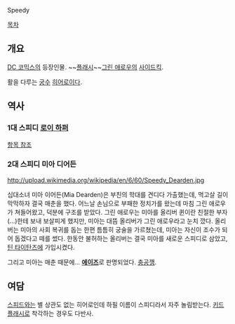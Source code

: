 Speedy

[[목차]]

== 개요 ==
[[DC 코믹스]]의 등장인물. ~~[[플래시]]~~[[그린 애로우]]의 [[사이드킥]].

활을 다루는 [[궁수]] [[히어로]]이다.

== 역사 ==
=== 1대 스피디 [[로이 하퍼]] ===
[[로이 하퍼|항목 참조]]

=== 2대 스피디 미아 디어든 ===
http://upload.wikimedia.org/wikipedia/en/6/60/Speedy_Dearden.jpg

십대소녀 미아 이어든(Mia Dearden)은 부친의 학대를 견디다 가출했는데, 먹고살 길이 막막하자 결국 매춘을 했다. 어느날 손님으로 부패한 정치가를 왔는데 마침 그린 애로우가 쳐들어왔고, 덕분에 구조를 받았다. 그린 애로우는 미아를 올리버 퀸이란 친절한 부자(...)한테 보내 보살피게 했지만, 미아는 대뜸 올리버가 그린 애로우라고 눈치 깠다. 
올리버는 미아의 사회 복귀를 돕는 한편 틈틈히 궁술을 가르쳤는데, 미아는 자신이 조수가 되어 돕겠다고 떼를 썼다. 한동안 불허하는 올리버는 결국 미아를 새로운 스피디로 삼았고, [[틴 타이탄즈]]에 가입시켰다.

그리고 미아는 매춘 때문에... '''[[에이즈]]'''로 판명되었다. [[충공깽]].

== 여담 ==
[[초고속능력|스피드]]와는 별 상관도 없는 히어로인데 하필 이름이 스피디라서 자주 놀림받는다. [[키드 플래시]]로 착각하는 경우도 다반사.
